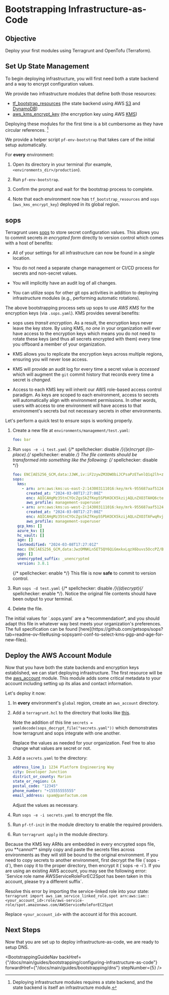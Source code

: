 

# Bootstrapping Infrastructure-as-Code

## Objective

Deploy your first modules using Terragrunt and OpenTofu (Terraform).

## Set Up State Management

To begin deploying infrastructure, you will first need both a state backend and a way to encrypt configuration values.

We provide two infrastructure modules that define both those resources:

* [tf\_bootstrap\_resources](/docs/main/reference/infrastructure-modules/direct/aws/tf_bootstrap_resources) (the state backend using AWS [S3](https://aws.amazon.com/s3/) and [DynamoDB](https://aws.amazon.com/dynamodb/))
* [aws\_kms\_encrypt\_key](/docs/main/reference/infrastructure-modules/submodule/aws/aws_kms_encrypt_key) (the encryption key using AWS [KMS](https://aws.amazon.com/kms/))

Deploying these modules for the first time is a bit cumbersome as they have circular references. [^1]

[^1]: Deploying infrastructure modules requires a state backend, and the state backend is itself an infrastructure module.

We provide a helper script `pf-env-bootstrap` that takes care of the initial setup automatically.

For **every** environment:

1. Open its directory in your terminal (for example, `<environments_dir>/production`).

2. Run `pf-env-bootstrap`.

3. Confirm the prompt and wait for the bootstrap process to complete.

4. Note that each environment now has `tf_bootstrap_resources` and `sops` (`aws_kms_encrypt_key`) deployed in its global region.

## sops

Terragrunt uses [sops](https://github.com/getsops/sops) to store secret configuration values. This allows you to commit
secrets *in encrypted form* directly to version control which comes with a host of benefits:

* All of your settings for all infrastructure can now be found in a *single* location.

* You do not need a separate change management or CI/CD process for secrets and non-secret values.

* You will implicitly have an audit log of all changes.

* You can utilize sops for other git ops activities in addition to deploying infrastructure modules (e.g., performing automatic
  rotations).

The above bootstrapping process sets up sops to use *AWS KMS* for the encryption keys (via `.sops.yaml`).
KMS provides several benefits:

* sops uses *transit encryption*. As a result, the encryption keys never leave the key store. By using KMS, *no one*
  in your organization will ever have access to the encryption keys which means you do not need to rotate
  these keys (and thus all secrets encrypted with them) every time you offboard a member of your organization.

* KMS allows you to replicate the encryption keys across multiple regions, ensuring you will never lose access.

* KMS will provide an audit log for every time a secret value is *accessed* which will augment the `git` commit history that
  records every time a secret is *changed.*

* Access to each KMS key will inherit our AWS role-based access control paradigm. As keys are scoped to each environment,
  access to secrets will automatically align with environment permissions. In other words, users with access
  to one environment will have access to that environment's secrets but not necessary secrets in other environments.

Let's perform a quick test to ensure sops is working properly.

1. Create a new file at `environments/management/test.yaml`:

   ```yaml
   foo: bar
   ```

2. Run `sops -e -i test.yaml` {/* spellchecker: disable */}((e)ncrypt (i)n-place).{/* spellchecker: enable */} The file contents should be transformed into something like the following:
   {/* spellchecker: disable */}
   ```yaml
   foo: ENC[AES256_GCM,data:JJWK,iv:iF2zywZM3DWObiJCPsaPzETwnlQ1q2lh+zgHfCmk/PM=,tag:m2Ii1IlH05fT/TE4SStWIA==,type:str]
   sops:
     kms:
       - arn: arn:aws:kms:us-east-2:143003111016:key/mrk-955687aaf5124a07837ae4e2a442f8ec
         created_at: "2024-03-08T17:27:00Z"
         enc: AQICAHgMz35tnCYOcZgsSkZfKep5SPbKOCK5kzijAQLnZXO3TAHQ6ctemzPMzRenMG2LWQjAAAAAfjB8BgkqhkiG9w0BBwagbzBtAgEAMGgGCSqGSIb3DQEHATAeBglghkgBZQMEAS4wEQQM4JXy9Gd99htGiu7aAgEQgDuxh107pk18bFU5Q8vzeu1rI+u6+/7s7Xao5DUSE/86Uyvo7USMny58KqJnqUdIvGmj3xYqV5dVMGJxAQ==
         aws_profile: management-superuser
       - arn: arn:aws:kms:us-west-2:143003111016:key/mrk-955687aaf5124a07837ae4e2a442f8ec
         created_at: "2024-03-08T17:27:00Z"
         enc: AQICAHgMz35tnCYOcZgsSkZfKep5SPbKOCK5kzijAQLnZXO3TAFwqRvjtwaFuBNp9ppYc58OAAAAfjB8BgkqhkiG9w0BBwagbzBtAgEAMGgGCSqGSIb3DQEHATAeBglghkgBZQMEAS4wEQQMagf0c2ADsKLKXBFQAgEQgDsP5rqepGI3MvwhtRVxmS6/hyWWDyqEbOIxYS1WybNinBggkfKNRTw0Z8vob2tuSg5ZUeRpABry/C84PA==
         aws_profile: management-superuser
     gcp_kms: []
     azure_kv: []
     hc_vault: []
     age: []
     lastmodified: "2024-03-08T17:27:01Z"
     mac: ENC[AES256_GCM,data:JwzOMNKLn5ETSQY6QiGmxkxLqzX6buvs5OccPZ/BVOdfvgUW8vsgv34l6UiOidHq71GeGo5G9sPHeNiFGWPgqBMNU/qUugt9qldHs5k/oo6e4wFIzOxkIT2NZ1CmLw/9vxw8ZWskWX43XPC8tQlu9NmxE65G7NSDTaHBIFVVG44=,iv:L1pBiv+2y066RNr9qppBjuCjgLkaui6yOGJ6iPSCg8w=,tag:kmN5KBJ7gkhvcnkV67/xjw==,type:str]
     pgp: []
     unencrypted_suffix: _unencrypted
     version: 3.8.1
   ```
   {/* spellchecker: enable */}
   This file is now **safe** to commit to version control.

3. Run `sops -d test.yaml` {/* spellchecker: disable */}((d)ecrypt){/* spellchecker: enable */}. Notice the original file contents should have been output to your terminal.

4. Delete the file.

<MarkdownAlert severity="info">
  The initial values for `.sops.yaml` are a *recommendation*, and you should adapt this file
  in whatever way best meets your organization's preferences. The full specification can be found [here](https://github.com/getsops/sops?tab=readme-ov-file#using-sopsyaml-conf-to-select-kms-pgp-and-age-for-new-files).
</MarkdownAlert>

## Deploy the AWS Account Module

Now that you have both the state backends and encryption keys established, we can start deploying infrastructure.
The first resource will be the [aws\_account](/docs/main/reference/infrastructure-modules/direct/aws/aws_account) module. This module adds some critical metadata
to your account including setting up its alias and contact information.

Let's deploy it now:

1. In **every** environment's `global` region, create an `aws_account` directory.

2. Add a `terragrunt.hcl` to the directory that looks like [this](https://github.com/Panfactum/stack/blob/__PANFACTUM_VERSION_MAIN__/packages/reference/environments/management/global/aws_account/terragrunt.hcl).

   Note the addition of this line `secrets = yamldecode(sops_decrypt_file("secrets.yaml"))` which demonstrates how
   terragrunt and sops integrate with one another.

   Replace the values as needed for your organization. Feel free to also change what values are secret or not.

3. Add a `secrets.yaml` to the directory:

   ```yaml
   address_line_1: 1234 Platform Engineering Way
   city: Developer Junction
   district_or_county: Marion
   state_or_region: CA
   postal_code: "12345"
   phone_number: "+15555555555"
   email_address: spam@panfactum.com
   ```

   Adjust the values as necessary.

4. Run `sops -e -i secrets.yaml` to encrypt the file.

5. Run `pf-tf-init` in the module directory to enable the required providers.

6. Run `terragrunt apply` in the module directory.

<MarkdownAlert severity="warning">
  Because the KMS key ARNs are embedded in every encrypted sops file, you **cannot** simply copy and paste the secrets files
  across environments as they will still be bound to the original environment. If you need to copy secrets to another
  environment, first decrypt the file (`sops -d`), then copy it to the proper directory, then encrypt it (`sops -e -i`).
</MarkdownAlert>

<MarkdownAlert severity="warning">
  If you are using an existing AWS account, you may see the following error:
  `Service role name AWSServiceRoleForEC2Spot has been taken in this account, please try a different suffix`.

  Resolve this error by importing the service-linked role into your state:
  `terragrunt import aws_iam_service_linked_role.spot arn:aws:iam::<your_account_id>:role/aws-service-role/spot.amazonaws.com/AWSServiceRoleForEC2Spot`

  Replace `<your_account_id>` with the account id for this account.
</MarkdownAlert>

## Next Steps

Now that you are set up to deploy infrastructure-as-code, we are ready to setup DNS.

<BootstrappingGuideNav backHref={"/docs/main/guides/bootstrapping/configuring-infrastructure-as-code"} forwardHref={"/docs/main/guides/bootstrapping/dns"} stepNumber={5} />

